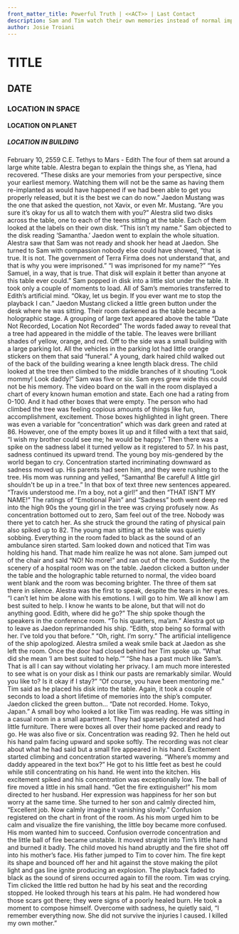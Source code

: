 ```yaml
---
front_matter_title: Powerful Truth | <<ACT>> | Last Contact
description: Sam and Tim watch their own memories instead of normal implant.
author: Josie Troiani
---
```

# TITLE

## DATE

### LOCATION IN SPACE

#### LOCATION ON PLANET

##### LOCATION IN BUILDING

February 10, 2559 C.E.
Tethys to Mars - Edith
The four of them sat around a large white table. Alestra began to explain the things she, as Ylena, had recovered. “These disks are your memories from your perspective, since your earliest memory. Watching them will not be the same as having them re-implanted as would have happened if we had been able to get you properly released, but it is the best we can do now.”
Jaedon Mustang was the one that asked the question, not Xavix, or even Mr. Mustang. “Are you sure it’s okay for us all to watch them with you?” Alestra slid two disks across the table, one to each of the teens sitting at the table. Each of them looked at the labels on their own disk. “This isn’t my name.” Sam objected to the disk reading ‘Samantha.’
Jaedon went to explain the whole situation. Alestra saw that Sam was not ready and shook her head at Jaedon. She turned to Sam with compassion nobody else could have showed, “that is true. It is not. The government of Terra Firma does not understand that, and that is why you were imprisoned.”
“I was imprisoned for my name?”
“Yes Samuel, in a way, that is true. That disk will explain it better than anyone at this table ever could.”
Sam popped in disk into a little slot under the table. It took only a couple of moments to load. All of Sam’s memories transferred to Edith’s artificial mind. “Okay, let us begin. If you ever want me to stop the playback I can.” Jaedon Mustang clicked a little green button under the desk where he was sitting.
Their room darkened as the table became a holographic stage. A grouping of large text appeared above the table “Date Not Recorded, Location Not Recorded” The words faded away to reveal that a tree had appeared in the middle of the table. The leaves were brilliant shades of yellow, orange, and red. Off to the side was a small building with a large parking lot. All the vehicles in the parking lot had little orange stickers on them that said “funeral.”
A young, dark haired child walked out of the back of the building wearing a knee length black dress. The child looked at the tree then climbed to the middle branches of it shouting “Look mommy! Look daddy!” Sam was five or six. Sam eyes grew wide this could not be his memory.
The video board on the wall in the room displayed a chart of every known human emotion and state. Each one had a rating from 0-100. And it had other boxes that were empty. The person who had climbed the tree was feeling copious amounts of things like fun, accomplishment, excitement. Those boxes highlighted in light green. There was even a variable for “concentration” which was dark green and rated at 86. However, one of the empty boxes lit up and it filled with a text that said, “I wish my brother could see me; he would be happy.” Then there was a spike on the sadness label it turned yellow as it registered to 57.
In his past, sadness continued its upward trend. The young boy mis-gendered by the world began to cry. Concentration started incriminating downward as sadness moved up. His parents had seen him, and they were rushing to the tree. His mom was running and yelled, “Samantha! Be careful! A little girl shouldn't be up in a tree.” In that box of text three new sentences appeared. “Travis understood me. I’m a boy, not a girl!” and then “THAT ISN’T MY NAME!”
The ratings of “Emotional Pain” and “Sadness” both went deep red into the high 90s the young girl in the tree was crying profusely now. As concentration bottomed out to zero, Sam feel out of the tree. Nobody was there yet to catch her. As she struck the ground the rating of physical pain also spiked up to 82. The young man sitting at the table was quietly sobbing. Everything in the room faded to black as the sound of an ambulance siren started. Sam looked down and noticed that Tim was holding his hand. That made him realize he was not alone. Sam jumped out of the chair and said “NO! No more!” and ran out of the room.
Suddenly, the scenery of a hospital room was on the table. Jaedon clicked a button under the table and the holographic table returned to normal, the video board went blank and the room was becoming brighter. The three of them sat there in silence. Alestra was the first to speak, despite the tears in her eyes. “I can’t let him be alone with his emotions. I will go to him. We all know I am best suited to help. I know he wants to be alone, but that will not do anything good. Edith, where did he go?”
The ship spoke though the speakers in the conference room. “To his quarters, ma’am.” Alestra got up to leave as Jaedon reprimanded his ship. “Edith, stop being so formal with her. I’ve told you that before.”
“Oh, right. I’m sorry.” The artificial intelligence of the ship apologized.
Alestra smiled a weak smile back at Jaedon as she left the room.
Once the door had closed behind her Tim spoke up. “What did she mean ‘I am best suited to help.’”
“She has a past much like Sam’s. That is all I can say without violating her privacy. I am much more interested to see what is on your disk as I think our pasts are remarkably similar. Would you like to? Is it okay if I stay?”
“Of course, you have been mentoring me.” Tim said as he placed his disk into the table. Again, it took a couple of seconds to load a short lifetime of memories into the ship’s computer. Jaedon clicked the green button...
“Date not recorded. Home. Tokyo, Japan.”
A small boy who looked a lot like Tim was reading. He was sitting in a casual room in a small apartment. They had sparsely decorated and had little furniture. There were boxes all over their home packed and ready to go. He was also five or six. Concentration was reading 92. Then he held out his hand palm facing upward and spoke softly. The recording was not clear about what he had said but a small fire appeared in his hand. Excitement started climbing and concentration started wavering. “Where’s mommy and daddy appeared in the text box?”
He got to his little feet as best he could while still concentrating on his hand. He went into the kitchen. His excitement spiked and his concentration was exceptionally low. The ball of fire moved a little in his small hand. “Get the fire extinguisher!” his mom directed to her husband. Her expression was happiness for her son but worry at the same time. She turned to her son and calmly directed him, “Excellent job. Now calmly imagine it vanishing slowly.” Confusion registered on the chart in front of the room. As his mom urged him to be calm and visualize the fire vanishing, the little boy became more confused. His mom wanted him to succeed.
Confusion overrode concentration and the little ball of fire became unstable. It moved straight into Tim’s little hand and burned it badly. The child moved his hand abruptly and the fire shot off into his mother’s face. His father jumped to Tim to cover him. The fire kept its shape and bounced off her and hit against the stove making the pilot light and gas line ignite producing an explosion. The playback faded to black as the sound of sirens occurred again to fill the room.
Tim was crying. Tim clicked the little red button he had by his seat and the recording stopped. He looked through his tears at his palm. He had wondered how those scars got there; they were signs of a poorly healed burn. He took a moment to compose himself. Overcome with sadness, he quietly said, “I remember everything now. She did not survive the injuries I caused. I killed my own mother.”
